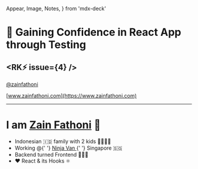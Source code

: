   Appear,
  Image,
  Notes,
} from 'mdx-deck'

# 🧪 Gaining Confidence in React App through Testing

## <RK⚡️ issue={4} />

[@zainfathoni](https://twitter.com/zainfathoni)

[www.zainfathoni.com](https://www.zainfathoni.com)

---

# I am [Zain Fathoni](https://www.zainfathoni.com) 🤝

<ul>
  <Appear>
    <li>
      Indonesian 🇮🇩 family with 2 kids
      👨‍👩‍👧‍👦
    </li>
    <li>
      Working @{' '}
      <a href="https://www.ninjavan.co">
        Ninja Van
      </a>{' '}
      Singapore 🇸🇬
    </li>
    <li>Backend turned Frontend 👨🏻‍💻</li>
    <li>❤️ React & its Hooks ⚛️</li>
  </Appear>
</ul>
